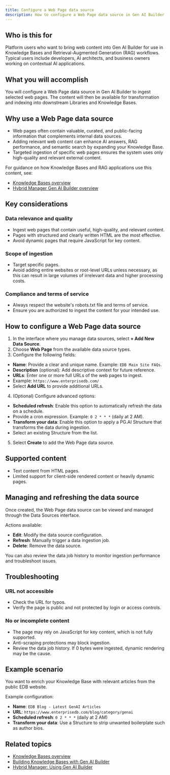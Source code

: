 ```yaml
---
title: Configure a Web Page data source
description: How to configure a Web Page data source in Gen AI Builder to ingest content from publicly accessible websites.
---
```


## Who is this for

Platform users who want to bring web content into Gen AI Builder for use in Knowledge Bases and Retrieval-Augmented Generation (RAG) workflows. Typical users include developers, AI architects, and business owners working on contextual AI applications.

## What you will accomplish

You will configure a Web Page data source in Gen AI Builder to ingest selected web pages. The content will then be available for transformation and indexing into downstream Libraries and Knowledge Bases.

## Why use a Web Page data source

- Web pages often contain valuable, curated, and public-facing information that complements internal data sources.
- Adding relevant web content can enhance AI answers, RAG performance, and semantic search by expanding your Knowledge Base.
- Targeted ingestion of specific web pages ensures the system uses only high-quality and relevant external content.

For guidance on how Knowledge Bases and RAG applications use this content, see:

- [Knowledge Bases overview](../../../pipeline/knowledge_base)
- [Hybrid Manager Gen AI Builder overview](../../../../../hybrid-manager/ai-factory/gen-ai/builder)

## Key considerations

### Data relevance and quality

- Ingest web pages that contain useful, high-quality, and relevant content.
- Pages with structured and clearly written HTML are the most effective.
- Avoid dynamic pages that require JavaScript for key content.

### Scope of ingestion

- Target specific pages.
- Avoid adding entire websites or root-level URLs unless necessary, as this can result in large volumes of irrelevant data and higher processing costs.

### Compliance and terms of service

- Always respect the website's robots.txt file and terms of service.
- Ensure you are authorized to ingest the content for your intended use.

## How to configure a Web Page data source

1. In the interface where you manage data sources, select **+ Add New Data Source**.
2. Choose **Web Page** from the available data source types.
3. Configure the following fields:

- **Name**: Provide a clear and unique name. Example: `EDB Main Site FAQs`.
- **Description** (optional): Add descriptive context for future reference.
- **URLs**: Enter one or more full URLs of the web pages to ingest.
- Example: `https://www.enterprisedb.com/`
- Select **Add URL** to provide additional URLs.

4. (Optional) Configure advanced options:

- **Scheduled refresh**: Enable this option to automatically refresh the data on a schedule.
- Provide a cron expression. Example: `0 2 * * *` (daily at 2 AM).
- **Transform your data**: Enable this option to apply a PG.AI Structure that transforms the data during ingestion.
- Select an existing Structure from the list.

5. Select **Create** to add the Web Page data source.

## Supported content

- Text content from HTML pages.
- Limited support for client-side rendered content or heavily dynamic pages.

## Managing and refreshing the data source

Once created, the Web Page data source can be viewed and managed through the Data Sources interface.

Actions available:

- **Edit**: Modify the data source configuration.
- **Refresh**: Manually trigger a data ingestion job.
- **Delete**: Remove the data source.

You can also review the data job history to monitor ingestion performance and troubleshoot issues.

## Troubleshooting

### URL not accessible

- Check the URL for typos.
- Verify the page is public and not protected by login or access controls.

### No or incomplete content

- The page may rely on JavaScript for key content, which is not fully supported.
- Anti-scraping protections may block ingestion.
- Review the data job history. If 0 bytes were ingested, dynamic rendering may be the cause.

## Example scenario

You want to enrich your Knowledge Base with relevant articles from the public EDB website.

Example configuration:

- **Name**: `EDB Blog - Latest GenAI Articles`
- **URL**: `https://www.enterprisedb.com/blog/category/genai`
- **Scheduled refresh**: `0 2 * * *` (daily at 2 AM)
- **Transform your data**: Use a Structure to strip unwanted boilerplate such as author bios.

## Related topics

- [Knowledge Bases overview](../../../pipeline/knowledge_base)
- [Building Knowledge Bases with Gen AI Builder](../../../learn/how-to/gen-ai/knowledge-base-setup) <!-- Placeholder link -->
- [Hybrid Manager: Using Gen AI Builder](../../../../../hybrid-manager/ai-factory/gen-ai/builder)
